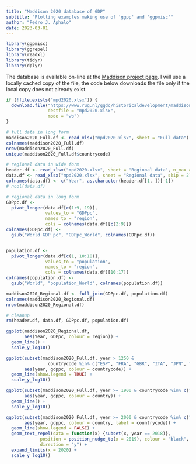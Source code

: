 ```yaml
---
title: "Maddison 2020 database of GDP"
subtitle: "Plotting examples making use of 'ggpp' and 'ggpmisc'"
author: "Pedro J. Aphalo"
date: 2023-03-01
---
```


```r
library(ggpmisc)
library(ggrepel)
library(readxl)
library(tidyr)
library(dplyr)
```

The database is available on-line at the [Maddison project page](https://www.rug.nl/ggdc/historicaldevelopment/maddison/releases/maddison-project-database-2020?lang=en).
I will use a locally cached copy of the file, the code below downloads the file
only if the local copy does not already exist.

```r
if (!file.exists("mpd2020.xlsx")) {
  download.file("https://www.rug.nl/ggdc/historicaldevelopment/maddison/data/mpd2020.xlsx",
                destfile = "mpd2020.xlsx",
                mode = "wb")
}

# full data in long form
maddison2020_Full.df <- read_xlsx("mpd2020.xlsx", sheet = "Full data")
colnames(maddison2020_Full.df)
nrow(maddison2020_Full.df)
unique(maddison2020_Full.df$countrycode)

# regional data in wide form
header.df <- read_xlsx("mpd2020.xlsx", sheet = "Regional data", n_max = 3)
data.df <- read_xlsx("mpd2020.xlsx", sheet = "Regional data", skip = 2)
colnames(data.df) <- c("Year", as.character(header.df[1, ])[-1])
# ncol(data.df)

# regional data in long form
GDPpc.df <- 
  pivot_longer(data.df[c(1:9, 19)], 
               values_to = "GDPpc", 
               names_to = "region",
               cols = colnames(data.df)[c(2:9)])
colnames(GDPpc.df) <- 
  gsub("World GDP pc", "GDPpc_World", colnames(GDPpc.df))


population.df <-
  pivot_longer(data.df[c(1, 10:18)], 
               values_to = "population", 
               names_to = "region",
               cols = colnames(data.df)[10:17])
colnames(population.df) <- 
  gsub("World", "population_World", colnames(population.df))

maddison2020_Regional.df <- full_join(GDPpc.df, population.df)
colnames(maddison2020_Regional.df)
nrow(maddison2020_Regional.df)

# cleanup
rm(header.df, data.df, GDPpc.df, population.df)
```

```r
ggplot(maddison2020_Regional.df, 
       aes(Year, GDPpc, colour = region)) +
  geom_line() +
  scale_y_log10()
```

```r



ggplot(subset(maddison2020_Full.df, year > 1250 & 
                countrycode %in% c("ESP", "FRA", "GBR", "ITA", "JPN", "NLD", "POL", "USA", "ARG")), 
       aes(year, gdppc, colour = countrycode)) +
  geom_line(show.legend = TRUE) +
  scale_y_log10()
```



```r
ggplot(subset(maddison2020_Full.df, year >= 1900 & countrycode %in% c("ARG", "CHL", "BOL", "BRA", "URY", "VEN", "COL", "CUB", "NIC", "MEX", "PER")), 
       aes(year, gdppc, colour = country)) +
  geom_line() +
  scale_y_log10()
```

```r
ggplot(subset(maddison2020_Full.df, year >= 2000 & countrycode %in% c("ARG", "CHL", "BOL", "BRA", "URY", "VEN", "COL", "CUB", "NIC", "MEX", "PER")), 
       aes(year, gdppc, colour = country, label = countrycode)) +
  geom_line(show.legend = FALSE) +
  geom_text_repel(data = function(x) {subset(x, year == 2018)},
             position = position_nudge_to(x = 2019), colour = "black", size = 3,
             direction = "y") +
  expand_limits(x = 2020) +
  scale_y_log10()
```
